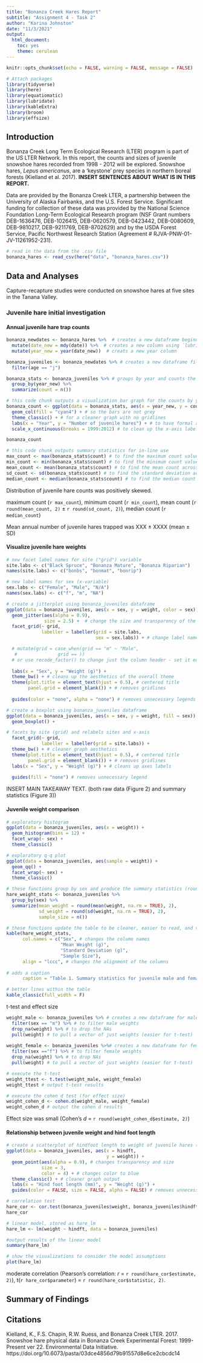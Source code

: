 ```yaml
---
title: "Bonanza Creek Hares Report"
subtitle: "Assignment 4 - Task 2"
author: "Karina Johnston"
date: "11/3/2021"
output: 
  html_document: 
    toc: yes
    theme: cerulean
---
```


```r
knitr::opts_chunk$set(echo = FALSE, warning = FALSE, message = FALSE)

# Attach packages
library(tidyverse)
library(here)
library(equatiomatic)
library(lubridate)
library(kableExtra)
library(broom)
library(effsize)
```

## Introduction

Bonanza Creek Long Term Ecological Research (LTER) program is part of the US LTER Network. In this report, the counts and sizes of juvenile snowshoe hares recorded from 1998 - 2012 will be explored. Snowshoe hares, *Lepus americanus*, are a 'keystone' prey species in northern boreal forests (Kielland et al. 2017). **INSERT SENTENCES ABOUT WHAT IS IN THIS REPORT.** 

Data are provided by the Bonanza Creek LTER, a partnership between the University of Alaska Fairbanks, and the U.S. Forest Service. Significant funding for collection of these data was provided by the National Science Foundation Long-Term Ecological Research program (NSF Grant numbers DEB-1636476, DEB-1026415, DEB-0620579, DEB-0423442, DEB-0080609, DEB-9810217, DEB-9211769, DEB-8702629) and by the USDA Forest Service, Pacific Northwest Research Station (Agreement # RJVA-PNW-01-JV-11261952-231).


```r
# read in the data from the .csv file
bonanza_hares <- read_csv(here("data", "bonanza_hares.csv"))
```


## Data and Analyses

Capture-recapture studies were conducted on snowshoe hares at five sites in the Tanana Valley. 


### Juvenile hare initial investigation

#### Annual juvenile hare trap counts


```r

bonanza_newdates <- bonanza_hares %>%  # creates a new dataframe beginning with bonanza_hares
  mutate(date_new = mdy(date)) %>%  # creates a new column using `lubridate::mdy()`
  mutate(year_new = year(date_new))  # creats a new year column

bonanza_juveniles <- bonanza_newdates %>% # creates a new dataframe filtering for juveniles
  filter(age == "j")

bonanza_stats <- bonanza_juveniles %>% # groups by year and counts the number by year
  group_by(year_new) %>% 
  summarize(count = n())

# this code chunk outputs a visualization bar graph for the counts by year data
bonanza_count <- ggplot(data = bonanza_stats, aes(x = year_new, y = count)) +
  geom_col(fill = "cyan4") + # so the bars are not grey
  theme_classic() + # for a cleaner graph with no gridlines
  labs(x = "Year", y = "Number of juvenile hares") + # to have formal axis labels 
  scale_x_continuous(breaks = 1999:2012) # to clean up the x-axis labels

bonanza_count

# this code chunk outputs summary statistics for in-line use
max_count <- max(bonanza_stats$count) # to find the maximum count value
min_count <- min(bonanza_stats$count) # to find the minimum count value
mean_count <- mean(bonanza_stats$count) # to find the mean count across years
sd_count <- sd(bonanza_stats$count) # to find the standard deviation across years
median_count <- median(bonanza_stats$count) # to find the median count
```

Distribution of juvenile hare counts was positively skewed. 

maximum count (`r max_count`), minimum count (`r min_count`), mean count (`r round(mean_count, 2)` $\pm$ `r round(sd_count, 2)`), median count (`r median_count`)


Mean annual number of juvenile hares trapped was XXX $\pm$ XXXX (mean $\pm$ SD)


#### Visualize juvenile hare weights

```r

# new facet label names for site ("grid") variable
site.labs <- c("Black Spruce", "Bonanza Mature", "Bonanza Riparian")
names(site.labs) <- c("bonbs", "bonmat", "bonrip")

# new label names for sex (x-variable)
sex.labs <- c("Female", "Male", "N/A")
names(sex.labs) <- c("f", "m", "NA")

# create a jitterplot using bonanza_juveniles dataframe
ggplot(data = bonanza_juveniles, aes(x = sex, y = weight, color = sex)) +
  geom_jitter(aes(alpha = 0.9), 
              size = 2.5) +  # change the size and transparency of the points
  facet_grid(~ grid,
             labeller = labeller(grid = site.labs, 
                                 sex = sex.labs)) + # change label names

  # mutate(grid = case_when(grid == "m" ~ "Male",
   #               grid == ))
  # or use recode_factor() to change just the column header - set it equal to the column
  
  labs(x = "Sex", y = "Weight (g)") +
  theme_bw() + # cleans up the aesthetics of the overall theme
  theme(plot.title = element_text(hjust = 0.5), # centered title
        panel.grid = element_blank()) + # removes gridlines
  
  guides(color = "none", alpha = "none") # removes unnecessary legends
```

```r

# create a boxplot using bonanza_juveniles dataframe
ggplot(data = bonanza_juveniles, aes(x = sex, y = weight, fill = sex)) +
  geom_boxplot() +

# facets by site (grid) and relabels sites and x-axis
  facet_grid(~ grid,
             labeller = labeller(grid = site.labs)) +
  theme_bw() + # cleaner graph aesthetics
  theme(plot.title = element_text(hjust = 0.5), # centered title
        panel.grid = element_blank()) + # removes gridlines
  labs(x = "Sex", y = "Weight (g)") + # cleans up axes labels
  
  guides(fill = "none") # removes unnecessary legend
```

INSERT MAIN TAKEAWAY TEXT. (both raw data (Figure 2) and summary statistics (Figure 3))


#### Juvenile weight comparison 

```r

# exploratory histogram
ggplot(data = bonanza_juveniles, aes(x = weight)) +
  geom_histogram(bins = 12) +
  facet_wrap(~ sex) +
  theme_classic()

# exploratory q-q plot
ggplot(data = bonanza_juveniles, aes(sample = weight)) +
  geom_qq() +
  facet_wrap(~ sex) +
  theme_classic()
```


```r
# these functions group by sex and produce the summary statistics (rounded)
hare_weight_stats <- bonanza_juveniles %>% 
  group_by(sex) %>% 
  summarize(mean_weight = round(mean(weight, na.rm = TRUE), 2),
            sd_weight = round(sd(weight, na.rm = TRUE), 2),
            sample_size = n())

# these functions update the table to be cleaner, easier to read, and visually appealing
kable(hare_weight_stats,
      col.names = c("Sex", # changes the column names
                    "Mean Weight (g)", 
                    "Standard Deviation (g)",
                    "Sample Size"),
      align = "lccc", # changes the alignment of the columns
    
# adds a caption
      caption = "Table 1. Summary statistics for juvenile male and female snowshoe hare weights (g) at Bonanza Creek 1998-2012 (Johnston).") %>% 

# better lines within the table
kable_classic(full_width = F)
```


t-test and effect size

```r
weight_male <- bonanza_juveniles %>% # creates a new dataframe for male weights
  filter(sex == "m") %>% # to filter male weights
  drop_na(weight) %>% # to drop the NAs
  pull(weight) # to pull a vector of just weights (easier for t-test)
  
weight_female <- bonanza_juveniles %>%# creates a new dataframe for female weights
  filter(sex =="f") %>% # to filter female weights
  drop_na(weight) %>% # to drop NAs
  pull(weight) # to pull a vector of just weights (easier for t-test)

# execute the t-test
weight_ttest <- t.test(weight_male, weight_female)
weight_ttest # output t-test results

# execute the cohen d test (for effect size)
weight_cohen_d <- cohen.d(weight_male, weight_female)
weight_cohen_d # output the cohen d results
```

Effect size was small (Cohen's *d* = `r round(weight_cohen_d$estimate, 2)`)

#### Relationship between juvenile weight and hind foot length

```r

# create a scatterplot of hindfoot length to weight of juvenile hares (all)
ggplot(data = bonanza_juveniles, aes(x = hindft, 
                                     y = weight)) + 
  geom_point(aes(alpha = 0.9), # changes transparency and size
             size = 3,
             color = 4) + # changes color to blue
  theme_classic() + # cleaner graph output
  labs(x = "Hind foot length (mm)", y = "Weight (g)") +
  guides(color = FALSE, size = FALSE, alpha = FALSE) # removes unnecessary legend

```

```r
# correlation test
hare_cor <- cor.test(bonanza_juveniles$weight, bonanza_juveniles$hindft)
hare_cor
```


```r
# linear model, stored as hare_lm
hare_lm <- lm(weight ~ hindft, data = bonanza_juveniles)

#output results of the linear model
summary(hare_lm)
```


```r
# show the visualizations to consider the model assumptions
plot(hare_lm)
```

moderate correlation (Pearson's correlation: *r* = `r round(hare_cor$estimate, 2)`), t(`r hare_cor$parameter`) = `r round(hare_cor$statistic, 2)`.



## Summary of Findings



## Citations

Kielland, K., F.S. Chapin, R.W. Ruess, and Bonanza Creek LTER. 2017. Snowshoe hare physical data in Bonanza Creek Experimental Forest: 1999-Present ver 22. Environmental Data Initiative. https://doi.org/10.6073/pasta/03dce4856d79b91557d8e6ce2cbcdc14


